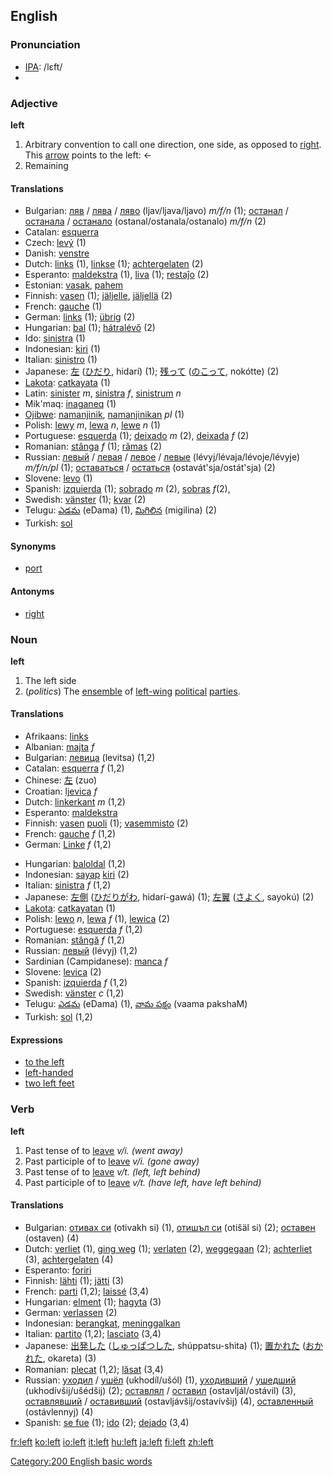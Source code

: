 ==English==

{{rank|ever|saw|things|158|left|part|off|took}}

===Pronunciation===
*[[w:IPA|IPA]]: /lεft/
*{{audio|en-us-left.ogg|Audio (US)}}

===Adjective===
'''left'''

# Arbitrary convention to call one direction, one side, as opposed to [[right]]. This [[arrow]] points to the left: &larr;
# Remaining

====Translations====
{{top}}
*Bulgarian: [[ляв]] / [[лява]] / [[ляво]] (ljav/ljava/ljavo) ''m/f/n'' (1); [[останал]] / [[останала]] / [[останало]] (ostanal/ostanala/ostanalo) ''m/f/n'' (2)
*Catalan: [[esquerra]]
*Czech: [[levý]] (1)
*Danish: [[venstre]]
*Dutch: [[links]] (1), [[linkse]] (1); [[achtergelaten]] (2)
*Esperanto: [[maldekstra]] (1), [[liva]] (1); [[restaĵo]] (2)
*Estonian: [[vasak]], [[pahem]]
*Finnish: [[vasen]] (1); [[jäljelle]], [[jäljellä]] (2)
*French: [[gauche]] (1)
*German: [[links]] (1); [[übrig]] (2)
*Hungarian: [[bal]] (1); [[hátralévő]] (2)
*Ido: [[sinistra]] (1)
*Indonesian: [[kiri]] (1)
*Italian: [[sinistro]] (1)
*Japanese: [[左]] ([[ひだり]], hidarí) (1); [[残って]] ([[のこって]], nokótte) (2)
*[[Lakota]]: [[catkayata]] (1)
*Latin: [[sinister]] ''m'', [[sinistra]] ''f'', [[sinistrum]] ''n''
*Mik'maq: [[inaganeq]] (1)
*[[Ojibwe]]: [[namanjinik]], [[namanjinikan]] ''pl'' (1)
*Polish: [[lewy]] ''m'', [[lewa]] ''n'', [[lewe]] ''n'' (1)
*Portuguese: [[esquerda]] (1); [[deixado]] ''m'' (2), [[deixada]] ''f'' (2)
*Romanian: [[stânga]] ''f'' (1); [[rămas]] (2)
*Russian: [[левый]] / [[левая]] / [[левое]] / [[левые]] (lévyj/lévaja/lévoje/lévyje) ''m/f/n/pl'' (1); [[оставаться]] / [[остаться]] (ostavát'sja/ostát'sja) (2)
*Slovene: [[levo]] (1)
*Spanish: [[izquierda]] (1); [[sobrado]] ''m'' (2), [[sobras]] ''f''(2), 
*Swedish: [[vänster]] (1); [[kvar]] (2)
*Telugu: [[ఎడమ]] (eDama) (1), [[మిగిలిన]] (migilina) (2)
*Turkish: [[sol]]
{{bottom}}

====Synonyms====
*[[port]]

====Antonyms====
*[[right]]

===Noun===
'''left'''

# The left side
# (''politics'') The [[ensemble]] of [[left-wing]] [[political]] [[party|parties]].

====Translations====
{{top}}
*Afrikaans: [[links]]
*Albanian: [[majta]] ''f''
*Bulgarian: [[левица]] (levitsa) (1,2)
*Catalan: [[esquerra]] ''f'' (1,2)
*Chinese: [[左]] (zuo)
*Croatian: [[ljevica]] ''f''
*Dutch: [[linkerkant]] ''m'' (1,2)
*Esperanto: [[maldekstra]]
*Finnish: [[vasen]] [[puoli]] (1); [[vasemmisto]] (2)
*French: [[gauche]] ''f'' (1,2)
*German: [[Linke]] ''f'' (1,2)
{{mid}}
*Hungarian: [[bal]][[oldal]] (1,2)
*Indonesian: [[sayap]] [[kiri]] (2)
*Italian: [[sinistra]] ''f'' (1,2)
*Japanese: [[左側]] ([[ひだりがわ]], hidarí-gawá) (1); [[左翼]] ([[さよく]], sayokú) (2)
*[[Lakota]]: [[catkayatan]] (1)
*Polish: [[lewo]] ''n'', [[lewa]] ''f'' (1), [[lewica]] (2)
*Portuguese: [[esquerda]] ''f'' (1,2)
*Romanian: [[stângă]] ''f'' (1,2)
*Russian: [[левый]] (lévyj) (1,2)
*Sardinian (Campidanese): [[manca]] ''f''
*Slovene: [[levica]] (2)
*Spanish: [[izquierda]] ''f'' (1,2)
*Swedish: [[vänster]] ''c'' (1,2)
*Telugu: [[ఎడమ]] (eDama) (1), [[వామ పక్షం]] (vaama pakshaM)
*Turkish: [[sol]] (1,2)
{{bottom}}

====Expressions====
*[[to the left]]
*[[left-handed]]
*[[two left feet]]

===Verb===
'''left'''

#Past tense of to [[leave]] ''v/i. (went away)''
#Past participle of to [[leave]] ''v/i. (gone away)''
#Past tense of to [[leave]] ''v/t. (left, left behind)''
#Past participle of to [[leave]] ''v/t. (have left, have left behind)''

====Translations====
*Bulgarian: [[отивам|отивах си]] (otivakh si) (1), [[отида|отишъл си]] (otišäl si) (2); [[оставям|оставен]] (ostaven) (4)
*Dutch: [[verliet]] (1), [[ging weg]] (1); [[verlaten]] (2), [[weggegaan]] (2); [[achterliet]] (3), [[achtergelaten]] (4)
*Esperanto: [[foriri]]
*Finnish: [[lähteä|lähti]] (1); [[jättää|jätti]] (3)
*French: [[parti]] (1,2); [[laissé]] (3,4)
*Hungarian: [[elmenni|elment]] (1); [[hagyni|hagyta]] (3)
*German: [[verlassen]] (2)
*Indonesian: [[angkat|berangkat]], [[tinggal|meninggalkan]]
*Italian: [[partito]] (1,2); [[lasciato]] (3,4)
*Japanese: [[出発]]した ([[しゅっぱつ]]した, shúppatsu-shita) (1); [[置く|置かれた]] ([[おかれた]], okareta) (3)
*Romanian: [[plecat]] (1,2); [[lăsat]] (3,4)
*Russian: [[уходить|уходил]] / [[уйти|ушёл]] (ukhodíl/ušól) (1), [[уходить|уходивший]] / [[уйти|ушедший]] (ukhodívšij/ušédšij) (2); [[оставлять|оставлял]] / [[оставить|оставил]] (ostavljál/ostávil) (3), [[оставлять|оставлявший]] / [[оставить|оставивший]] (ostavljávšij/ostavívšij) (4), [[оставить|оставленный]] (ostávlennyj) (4)
*Spanish: [[se fue]] (1); [[ido]] (2); [[dejado]] (3,4)

[[Category:200 English basic words]]

[[fr:left]]
[[ko:left]]
[[io:left]]
[[it:left]]
[[hu:left]]
[[ja:left]]
[[fi:left]]
[[zh:left]]